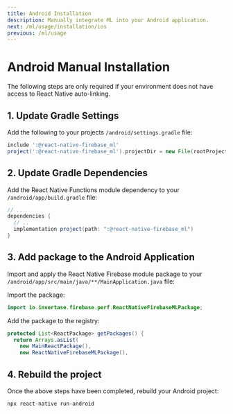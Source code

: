 ```yaml
---
title: Android Installation
description: Manually integrate ML into your Android application.
next: /ml/usage/installation/ios
previous: /ml/usage
---
```


# Android Manual Installation

The following steps are only required if your environment does not have access to React Native
auto-linking.

## 1. Update Gradle Settings

Add the following to your projects `/android/settings.gradle` file:

```groovy
include ':@react-native-firebase_ml'
project(':@react-native-firebase_ml').projectDir = new File(rootProject.projectDir, './../node_modules/@react-native-firebase/ml/android')
```

## 2. Update Gradle Dependencies

Add the React Native Functions module dependency to your `/android/app/build.gradle` file:

```groovy
// ..
dependencies {
  // ..
  implementation project(path: ":@react-native-firebase_ml")
}
```

## 3. Add package to the Android Application

Import and apply the React Native Firebase module package to your `/android/app/src/main/java/**/MainApplication.java` file:

Import the package:

```java
import io.invertase.firebase.perf.ReactNativeFirebaseMLPackage;
```

Add the package to the registry:

```java
protected List<ReactPackage> getPackages() {
  return Arrays.asList(
    new MainReactPackage(),
    new ReactNativeFirebaseMLPackage(),
```

## 4. Rebuild the project

Once the above steps have been completed, rebuild your Android project:

```bash
npx react-native run-android
```
